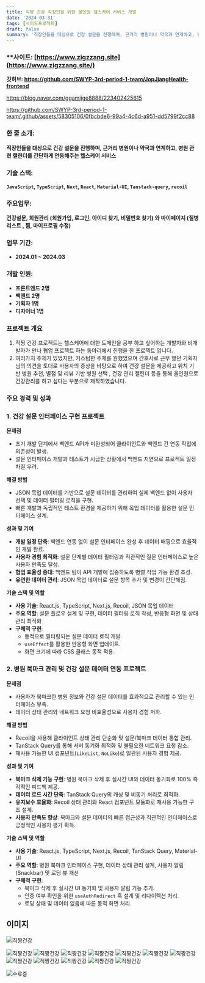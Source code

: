 ```yaml
---
title: 직짱 건강 직장인을 위한 올인원 헬스케어 서비스 개발
date: '2024-03-31'
tags: [사이드프로젝트]
draft: false
summary: '직장인들을 대상으로 건강 설문을 진행하며, 근거리 병원이나 약국과 연계하고, 병원 관련 캘린더를 간단하게 연동해주는 헬스케어 서비스'
---
```


### \*\*사이트: [https://www.zigzzang.site](https://www.zigzzang.site/)

**깃허브: https://github.com/SWYP-3rd-period-1-team/JopJjangHealth-frontend**

https://blog.naver.com/ggamjige8888/223402425615

https://github.com/SWYP-3rd-period-1-team/.github/assets/58305106/0fbcbde6-99a4-4c6d-a951-dd5799f2cc88

### **한 줄 소개:**

**직장인들을 대상으로 건강 설문을 진행하며, 근거리 병원이나 약국과 연계하고, 병원 관련 캘린더를 간단하게 연동해주는 헬스케어 서비스**

### **기술 스택:**

**`JavaScript`, `TypeScript`, `Next`, `React`, `Material-UI`, `Tanstack-query`, `recoil`**

### **주요업무:**

**건강설문, 회원관리 (회원가입, 로그인, 아이디 찾기, 비밀번호 찾기) 와 마이페이지 (질병 리스트 , 찜, 마이프로필 수정)**

### **업무 기간:**

- **2024.01 ~ 2024.03**

### **개발 인원:**

- **프론트엔드 2명**
- **백엔드 2명**
- **기획자 1명**
- **디자이너 1명**

### 프로젝트 개요

1. 직짱 건강 프로젝트는 헬스케어에 대한 도메인을 공부 하고 싶어하는 개발자와 비개발자가 만나 협업 프로젝트 하는 동아리에서 진행을 한 프로젝트 입니다.
2. 여러가지 주제가 있었지만, 커스텀한 주제를 원했었으며 간호사로 근무 했던 기획자님의 의견을 토대로 사용자의 증상을 바탕으로 하여 건강 설문을 제공하고 위치 기반 병원 추천, 별점 및 리뷰 기반 병원 선택 , 건강 관리 캘린더 등을 통해 올인원으로 건강관리를 하고 싶다는 부분으로 제작하였습니다.

### **주요 경력 및 성과**

### **1. 건강 설문 인터페이스 구현 프로젝트**

**문제점**

- 초기 개발 단계에서 백엔드 API가 미완성되어 클라이언트와 백엔드 간 연동 작업에 의존성이 발생.
- 설문 인터페이스 개발과 테스트가 시급한 상황에서 백엔드 지연으로 프로젝트 일정 차질 우려.

**해결 방법**

- JSON 목업 데이터를 기반으로 설문 데이터를 관리하여 실제 백엔드 없이 사용자 선택 및 데이터 필터링 로직을 구현.
- 빠른 개발과 독립적인 테스트 환경을 제공하기 위해 목업 데이터를 활용한 설문 인터페이스 설계.

**성과 및 기여**

- **개발 일정 단축**: 백엔드 연동 없이 설문 인터페이스 완성 후 데이터 매핑으로 효율적인 개발 완료.
- **사용자 경험 최적화**: 설문 단계별 데이터 필터링과 직관적인 질문 인터페이스로 높은 사용자 만족도 달성.
- **협업 효율성 증대**: 백엔드 팀이 API 개발에 집중하도록 병렬 작업 가능 환경 조성.
- **유연한 데이터 관리**: JSON 목업 데이터로 설문 항목 추가 및 변경이 간단해짐.

**기술 스택 및 역할**

- **사용 기술**: React.js, TypeScript, Next.js, Recoil, JSON 목업 데이터
- **주요 역할**: 설문 플로우 설계 및 구현, 데이터 필터링 로직 작성, 반응형 화면 및 상태 관리 최적화
- **구체적 구현**:
  - 동적으로 필터링되는 설문 데이터 로직 개발.
  - `useEffect`를 활용한 반응형 화면 업데이트.
  - 화면 크기에 따라 CSS 클래스 동적 적용.

### **2. 병원 북마크 관리 및 건강 설문 데이터 연동 프로젝트**

**문제점**

- 사용자가 북마크한 병원 정보와 건강 설문 데이터를 효과적으로 관리할 수 있는 인터페이스 부족.
- 데이터 상태 관리와 네트워크 요청 비효율성으로 사용자 경험 저하.

**해결 방법**

- Recoil을 사용해 클라이언트 상태 관리 단순화 및 설문/북마크 데이터 통합 관리.
- TanStack Query를 통해 서버 동기화 최적화 및 불필요한 네트워크 요청 감소.
- 재사용 가능한 UI 컴포넌트(`LikeList`, `NoLike`)로 일관된 사용자 경험 제공.

**성과 및 기여**

- **북마크 삭제 기능 구현**: 병원 북마크 삭제 후 실시간 UI와 데이터 동기화로 100% 즉각적인 피드백 제공.
- **데이터 로드 시간 단축**: TanStack Query의 캐싱 및 비동기 처리로 최적화.
- **유지보수 효율화**: Recoil 상태 관리와 React 컴포넌트 모듈화로 재사용 가능한 구조 설계.
- **사용자 만족도 향상**: 북마크와 설문 데이터의 빠른 접근성과 직관적인 인터페이스로 긍정적인 사용자 평가 획득.

**기술 스택 및 역할**

- **사용 기술**: React.js, TypeScript, Next.js, Recoil, TanStack Query, Material-UI
- **주요 역할**: 병원 북마크 인터페이스 구현, 데이터 상태 관리 설계, 사용자 알림(Snackbar) 및 로딩 뷰 개선
- **구체적 구현**:
  - 북마크 삭제 후 실시간 UI 동기화 및 사용자 알림 기능 추가.
  - 인증 여부 확인을 위한 `useAuthRedirect` 훅 설계 및 리다이렉션 처리.
  - 로딩 상태 및 데이터 없음에 따른 동적 화면 처리.

## 이미지

![직짱건강](/static/images/zigzzang/zigzzang_draw.png)

![직짱건강](/static/images/zigzzang/image1.png)
![직짱건강](/static/images/zigzzang/image2.png)
![직짱건강](/static/images/zigzzang/image3.png)
![직짱건강](/static/images/zigzzang/image4.png)
![직짱건강](/static/images/zigzzang/image5.png)
![직짱건강](/static/images/zigzzang/image6.png)
![직짱건강](/static/images/zigzzang/image7.png)
![직짱건강](/static/images/zigzzang/image8.png)
![직짱건강](/static/images/zigzzang/image9.png)
![직짱건강](/static/images/zigzzang/image10.png)
![직짱건강](/static/images/zigzzang/image11.png)
![직짱건강](/static/images/zigzzang/image12.png)

![수료증](/static/images/zigzzang/image.png)
